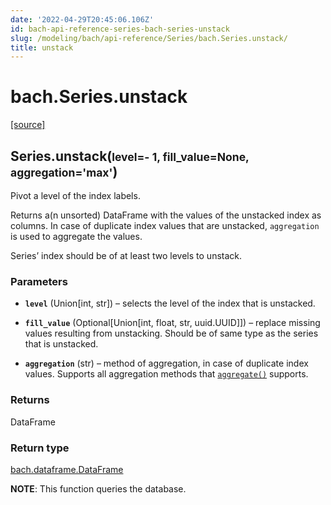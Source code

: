 ```yaml
---
date: '2022-04-29T20:45:06.106Z'
id: bach-api-reference-series-bach-series-unstack
slug: /modeling/bach/api-reference/Series/bach.Series.unstack/
title: unstack
---
```


# bach.Series.unstack

<div class="method">

&#8203;<span class="view-source">[[source]](https://github.com/objectiv/objectiv-analytics/blob/main/bach/bach/series/series.py)</span>

<h2 class="signature-class"><span class="additional-name">Series.</span><span class="name">unstack(</span><small class="parameter-list"><span class="parameter" id="level">level=- 1</span>, <span class="parameter" id="fill_value">fill_value=None</span>, <span class="parameter" id="aggregation">aggregation='max'</span></small>)</h2>


<div class="content">

Pivot a level of the index labels.

Returns a(n unsorted) DataFrame with the values of the unstacked index as columns. In case of
duplicate index values that are unstacked, `aggregation` is used to aggregate the values.

Series’ index should be of at least two levels to unstack.


### Parameters

* **`level`** (Union[int, str]) – selects the level of the index that is unstacked.

* **`fill_value`** (Optional[Union[int, float, str, uuid.UUID]]) – replace missing values resulting from unstacking. Should be of same type as the
series that is unstacked.

* **`aggregation`** (str) – method of aggregation, in case of duplicate index values. Supports all aggregation
methods that [`aggregate()`](/docs/modeling/bach/api-reference/Series/bach.Series.aggregate/#bach.Series.aggregate) supports.



### Returns

DataFrame



### Return type

[bach.dataframe.DataFrame](/docs/modeling/bach/api-reference/DataFrame/bach.DataFrame/#bach.DataFrame)


**NOTE**: This function queries the database.


</div>

</div>
